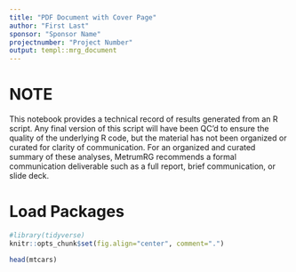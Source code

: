 ```yaml
---
title: "PDF Document with Cover Page"
author: "First Last"
sponsor: "Sponsor Name"
projectnumber: "Project Number"
output: templ::mrg_document
---
```


# NOTE

This notebook provides a technical record of results generated from an R script.
Any final version of this script will have been QC’d to ensure the quality of
the underlying R code, but the material has not been organized or curated for
clarity of communication. For an organized and curated summary of these
analyses, MetrumRG recommends a formal communication deliverable such as a full
report, brief communication, or slide deck.

# Load Packages

```r
#library(tidyverse)
knitr::opts_chunk$set(fig.align="center", comment=".")
```

```r
head(mtcars)
```

